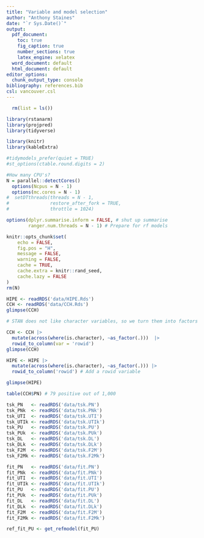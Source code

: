 ```yaml
---
title: "Variable and model selection"
author: "Anthony Staines"
date: "`r Sys.Date()`"
output:
  pdf_document: 
    toc: true
    fig_caption: true
    number_sections: true
    latex_engine: xelatex
  word_document: default
  html_document: default
editor_options:
  chunk_output_type: console
bibliography: references.bib
csl: vancouver.csl
---
```



```r
  rm(list = ls())
```

```r
library(rstanarm)
library(projpred)
library(tidyverse)

library(knitr)
library(kableExtra)

#tidymodels_prefer(quiet = TRUE)
#st_options(ctable.round.digits = 2)

#How many CPU's?
N = parallel::detectCores()
  options(Ncpus = N - 1)
  options(mc.cores = N - 1)
#  setDTthreads(threads = N - 1,
#               restore_after_fork = TRUE,
#               throttle = 1024)

options(dplyr.summarise.inform = FALSE, # shut up summarise
        ranger.num.threads = N - 1) # Prepare for rf models

knitr::opts_chunk$set(
	echo = FALSE,
	fig.pos = "H",
	message = FALSE,
	warning = FALSE,
	cache = TRUE,
	cache.extra = knitr::rand_seed,
	cache.lazy = FALSE
)
rm(N)
```

```r
HIPE <- readRDS('data/HIPE.Rds')
CCH <- readRDS('data/CCH.Rds')
glimpse(CCH)

# STAN does not like character variables, so we turn them into factors (No =  0, and  Yes = 1, more or less.

CCH <- CCH |>
  mutate(across(where(is.character), ~as_factor(.)))  |>
  rowid_to_column(var = 'rowid')
glimpse(CCH)

HIPE <- HIPE |>
  mutate(across(where(is.character), ~as_factor(.))) |>
  rowid_to_column('rowid') # Add a rowid variable

glimpse(HIPE)

table(CCH$PN) # 79 positive out of 1,000
```


```r
tsk_PN   <- readRDS('data/tsk.PN')
tsk_PNk  <- readRDS('data/tsk.PNk')
tsk_UTI  <- readRDS('data/tsk.UTI')
tsk_UTIk <- readRDS('data/tsk.UTIk')
tsk_PU   <- readRDS('data/tsk.PU')
tsk_PUk  <- readRDS('data/tsk.PUk')
tsk_DL   <- readRDS('data/tsk.DL')
tsk_DLk  <- readRDS('data/tsk.DLk')
tsk_F2M  <- readRDS('data/tsk.F2M')
tsk_F2Mk <- readRDS('data/tsk.F2Mk')
```

```r
fit_PN   <- readRDS('data/fit.PN')
fit_PNk  <- readRDS('data/fit.PNk')
fit_UTI  <- readRDS('data/fit.UTI')
fit_UTIk <- readRDS('data/fit.UTIk')
fit_PU   <- readRDS('data/fit.PU')
fit_PUk  <- readRDS('data/fit.PUk')
fit_DL   <- readRDS('data/fit.DL')
fit_DLk  <- readRDS('data/fit.DLk')
fit_F2M  <- readRDS('data/fit.F2M')
fit_F2Mk <- readRDS('data/fit.F2Mk')
```

```r
ref_fit_PU <- get_refmodel(fit_PU)

```

